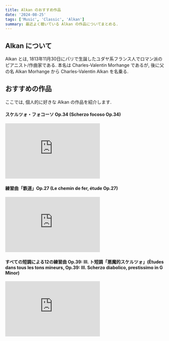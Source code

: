 ```yaml
---
title: Alkan のおすすめ作品
date: '2024-08-25'
tags: ['Music', 'Classic', 'Alkan']
summary: 最近よく聴いている Alkan の作品についてまとめる.
---
```


## Alkan について

Alkan とは, 1813年11月30日にパリで生誕したユダヤ系フランス人でロマン派のピアニスト/作曲家である. 
本名は Charles-Valentin Morhange であるが, 後に父の名 Alkan Morhange から Charles-Valentin Alkan を名乗る. 

## おすすめの作品

ここでは, 個人的に好きな Alkan の作品を紹介します. 

#### スケルツォ・フォコーソ Op.34 (Scherzo focoso Op.34)

<iframe 
  allow="autoplay *; encrypted-media *; fullscreen *; clipboard-write" 
  frameborder="0" 
  height="175" 
  style={{ width: '100%', maxWidth: '660px', overflow: 'hidden', borderRadius: '10px' }}
  sandbox="allow-forms allow-popups allow-same-origin allow-scripts allow-storage-access-by-user-activation allow-top-navigation-by-user-activation" 
  src="https://embed.music.apple.com/jp/album/%E3%82%B9%E3%82%B1%E3%83%AB%E3%83%84%E3%82%A9-%E3%83%95%E3%82%A9%E3%82%B3%E3%83%BC%E3%82%BD-%E4%BD%9C%E5%93%8134/1715800617?i=1715800905">
</iframe>

#### 練習曲「鉄道」Op.27 (Le chemin de fer, étude Op.27)

<iframe 
  allow="autoplay *; encrypted-media *; fullscreen *; clipboard-write"
  frameborder="0" 
  height="175" 
  style={{width:'100%', maxWidth:'660px', overflow:'hidden', borderRadius:'10px'}} 
  sandbox="allow-forms allow-popups allow-same-origin allow-scripts allow-storage-access-by-user-activation allow-top-navigation-by-user-activation" 
  src="https://embed.music.apple.com/jp/album/%E7%B7%B4%E7%BF%92%E6%9B%B2-%E9%89%84%E9%81%93-op-27/1715793578?i=1715794372">
</iframe>

#### すべての短調による12の練習曲 Op.39: III. ト短調「悪魔的スケルツォ」(Ètudes dans tous les tons mineurs, Op.39: III. Scherzo diabolico, prestissimo in G Minor)

<iframe
  allow="autoplay *; encrypted-media *; fullscreen *; clipboard-write" 
  frameborder="0" 
  height="175" 
  style={{width:'100%', maxWidth:'660px', overflow:'hidden', borderRadius:'10px'}} 
  sandbox="allow-forms allow-popups allow-same-origin allow-scripts allow-storage-access-by-user-activation allow-top-navigation-by-user-activation" 
  src="https://embed.music.apple.com/jp/album/%E3%81%99%E3%81%B9%E3%81%A6%E3%81%AE%E7%9F%AD%E8%AA%BF%E3%81%AB%E3%82%88%E3%82%8B12%E3%81%AE%E7%B7%B4%E7%BF%92%E6%9B%B2-%E4%BD%9C%E5%93%8139-iii-%E3%83%88%E7%9F%AD%E8%AA%BF-%E6%82%AA%E9%AD%94%E7%9A%84%E3%82%B9%E3%82%B1%E3%83%AB%E3%83%84%E3%82%A9/1715798604?i=1715798611">
</iframe>